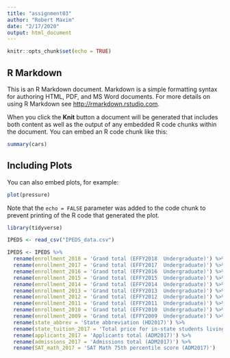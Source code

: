 ```yaml
---
title: "assignment03"
author: "Robert Maxim"
date: "2/17/2020"
output: html_document
---
```


```r
knitr::opts_chunk$set(echo = TRUE)
```

## R Markdown

This is an R Markdown document. Markdown is a simple formatting syntax for authoring HTML, PDF, and MS Word documents. For more details on using R Markdown see <http://rmarkdown.rstudio.com>.

When you click the **Knit** button a document will be generated that includes both content as well as the output of any embedded R code chunks within the document. You can embed an R code chunk like this:

```r
summary(cars)
```

## Including Plots

You can also embed plots, for example:

```r
plot(pressure)
```

Note that the `echo = FALSE` parameter was added to the code chunk to prevent printing of the R code that generated the plot.

```r
library(tidyverse)
```

```r
IPEDS <- read_csv("IPEDS_data.csv")
```

```r
IPEDS <- IPEDS %>%
  rename(enrollment_2018 = 'Grand total (EFFY2018  Undergraduate)') %>%
  rename(enrollment_2017 = 'Grand total (EFFY2017  Undergraduate)') %>%
  rename(enrollment_2016 = 'Grand total (EFFY2016  Undergraduate)') %>%
  rename(enrollment_2015 = 'Grand total (EFFY2015  Undergraduate)') %>%
  rename(enrollment_2014 = 'Grand total (EFFY2014  Undergraduate)') %>%
  rename(enrollment_2013 = 'Grand total (EFFY2013  Undergraduate)') %>%
  rename(enrollment_2012 = 'Grand total (EFFY2012  Undergraduate)') %>%
  rename(enrollment_2011 = 'Grand total (EFFY2011  Undergraduate)') %>%
  rename(enrollment_2010 = 'Grand total (EFFY2010  Undergraduate)') %>%
  rename(enrollment_2009 = 'Grand total (EFFY2009  Undergraduate)') %>%
  rename(state_abbrev = 'State abbreviation (HD2017)') %>%
  rename(state_tuition_2017 = 'Total price for in-state students living on campus 2017-18 (DRVIC2017)') %>%
  rename(applicants_2017 = 'Applicants total (ADM2017)') %>%
  rename(admissions_2017 = 'Admissions total (ADM2017)') %>%
  rename(SAT_math_2017 = 'SAT Math 75th percentile score (ADM2017)')
```








